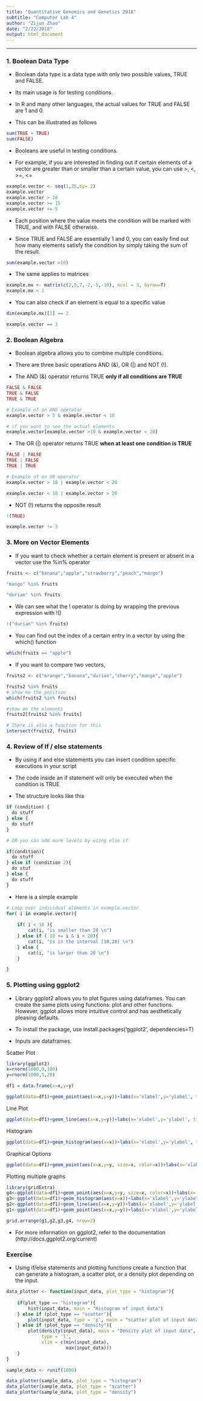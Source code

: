 ```yaml
---
title: "Quantitative Genomics and Genetics 2018"
subtitle: "Computer Lab 4"
author: "Zijun Zhao"
date: "2/22/2018"
output: html_document
---
```


--------------------------------------------------------------------------------------

### 1. Boolean Data Type

- Boolean data type is a data type with only two possible values, TRUE and FALSE.

- Its main usage is for testing conditions. 

- In R and many other languages, the actual values for TRUE and FALSE are 1 and 0.

- This can be illustrated as follows

```r
sum(TRUE + TRUE)
sum(FALSE)
```

- Booleans are useful in testing conditions. 

- For example, if you are interested in finding out if certain elements of a vector are greater than or smaller than a certain value, you can use >, <, >=, <=

```r
example.vector <- seq(1,25,by= 2)
example.vector
example.vector > 10
example.vector >= 15
example.vector <= 5
```

- Each position where the value meets the condition will be marked with TRUE, and with FALSE otherwise.

- Since TRUE and FALSE are essentially 1 and 0, you can easily find out how many elements satisfy the condition by simply taking the sum of the result. 

```r
sum(example.vector >10)
```

- The same applies to matrices

```r
example.mx <- matrix(c(2,5,7,-2,-5,-10), ncol = 3, byrow=T)
example.mx < 1
```

- You can also check if an element is equal to a specific value 

```r
dim(example.mx)[1] == 2
```

```r
example.vector == 3
```

### 2. Boolean Algebra

- Boolean algebra allows you to combine multiple conditions.

- There are three basic operations AND (&), OR (|) and NOT (!).

- The AND (&) operator returns TRUE **only if all conditions are TRUE**

```r
FALSE & FALSE
TRUE & FALSE
TRUE & TRUE

# Example of an AND operator
example.vector > 5 & example.vector < 10

# if you want to see the actual elements 
example.vector[example.vector >10 & example.vector < 20]

```

- The OR (|) operator returns TRUE **when at least one condition is TRUE**

```r

FALSE | FALSE
TRUE | FALSE
TRUE | TRUE

# Example of an OR operator
example.vector > 10 | example.vector < 20

example.vector < 10 | example.vector > 20

```

- NOT (!) returns the opposite result

```r
!(TRUE)

example.vector != 3
```

### 3. More on Vector Elements

- If you want to check whether a certain element is present or absent in a vector use the %in% operator

```r

fruits <- c("banana","apple","strawberry","peach","mango")

"mango" %in% fruits

"durian" %in% fruits
```

- We can see what the ! operator is doing by wrapping the previous expression with !() 

```r
!("durian" %in% fruits)

```

- You can find out the index of a certain entry in a vector by using the which() function 

```r
which(fruits == "apple")
```

- If you want to compare two vectors,

```r
fruits2 <- c("orange","banana","durian","cherry","mango","apple")

fruits2 %in% fruits
# show me the position
which(fruits2 %in% fruits)

#show me the elements
fruits2[fruits2 %in% fruits]

# There is also a function for this
intersect(fruits2, fruits)

```

### 4. Review of If / else statements

- By using if and else statements you can insert condition specific executions in your script

- The code inside an if statement will only be executed when the condition is TRUE

- The structure looks like this

```r
if (condition) {
  do stuff
} else {
  do stuff
}

# OR you can add more levels by using else if

if(condition){
  do stuff
} else if (condition 2){
  do stuf
} else {
  do stuff
}
```


- Here is a simple example

```r

# Loop over individual elements in example.vector
for( i in example.vector){
  
    if( i < 10 ){
        cat(i, "is smaller than 10 \n") 
    } else if ( 10 <= i & i < 20){
        cat(i, "is in the interval [10,20) \n")
    } else {
        cat(i, "is larger than 20 \n")
    }

}


```


### 5. Plotting using ggplot2
- Library ggplot2 allows you to plot figures using dataframes. You can create the same plots using functions: plot and other functions. However, ggplot allows more intuitive control and has aesthetically pleasing defaults.

- To install the package, use install.packages(‘ggplot2’, dependencies=T)

- Inputs are dataframes.

Scatter Plot
```r
library(ggplot2)
x=rnorm(1000,0,100)
y=rnorm(1000,5,20)

df1 = data.frame(x=x,y=y)

ggplot(data=df1)+geom_point(aes(x=x,y=y))+labs(x='xlabel',y='ylabel', title='Scatter plot')
```

Line Plot
```r
ggplot(data=df1)+geom_line(aes(x=x,y=y))+labs(x='xlabel',y='ylabel', title='Line plot')
```

Histogram
```r
ggplot(data=df1)+geom_histogram(aes(x=x))+labs(x='xlabel',y='ylabel', title='Histogram')
```

Graphical Options
```r
ggplot(data=df1)+geom_point(aes(x=x,y=y, size=x, color=x))+labs(x='xlabel',y='ylabel', title='Scatter plot')
```

Plotting multiple graphs
```r
library(gridExtra)
g4<-ggplot(data=df1)+geom_point(aes(x=x,y=y, size=x, color=x))+labs(x='xlabel',y='ylabel', title='Scatter plot')
g3<-ggplot(data=df1)+geom_histogram(aes(x=x))+labs(x='xlabel',y='ylabel', title='Histogram')
g2<-ggplot(data=df1)+geom_line(aes(x=x,y=y))+labs(x='xlabel',y='ylabel', title='Line plot')
g1<-ggplot(data=df1)+geom_point(aes(x=x,y=y))+labs(x='xlabel',y='ylabel', title='Scatter plot')

grid.arrange(g1,g2,g3,g4, nrow=2)

```

- For more information on ggplot2, refer to the documentation (http://docs.ggplot2.org/current)



### Exercise

- Using if/else statements and plotting functions create a function that can generate a histogram, a scatter plot, or a density plot depending on the input. 

```r

data_plotter <- function(input_data, plot_type = "histogram"){
  
    if(plot_type == "histogram"){
        hist(input_data, main = "Histogram of input data")  
    } else if (plot_type == "scatter"){
        plot(input_data, type = 'p', main = "scatter plot of input data")
    } else if (plot_type == "density"){
        plot(density(input_data), main = "Density plot of input data", 
             type = 'l', 
             xlim = c(min(input_data), 
                      max(input_data)))
    }
}

```

```r

sample_data <- runif(1000)

data_plotter(sample_data, plot_type = "histogram")
data_plotter(sample_data, plot_type = "scatter")
data_plotter(sample_data, plot_type = "density")

```
